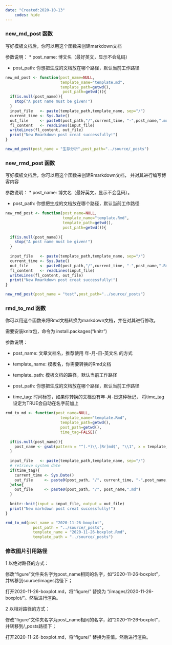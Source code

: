 ```yaml
---
date: "Created:2020-10-13"
    codes: hide
---
```


### new_md_post 函数

写好模板文档后，你可以用这个函数来创建markdown文档

参数说明：
* post_name:     博文名（最好英文，显示不会乱码）
                 
* post_path:     你想把生成的文档放在哪个路径，默认当前工作路径

```r
new_md_post <- function(post_name=NULL,
                        template_name="template.md",
                        template_path=getwd(), 
                         post_path=getwd()){
  if(is.null(post_name)){
    stop("A post name must be given!")
  }
  input_file   <- paste(template_path,template_name, sep="/")
  current_time <- Sys.Date()
  out_file     <- paste0(post_path,"/",current_time, "-",post_name,".md")
  fl_content   <- readLines(input_file)
  writeLines(fl_content, out_file)
  print("New Rmarkdown post creat successfully!")
}
```

```r
new_md_post(post_name = "生存分析",post_path="../source/_posts")
```

### new_rmd_post 函数

写好模板文档后，你可以用这个函数来创建Rmarkdown文档， 并对其进行编写博客内容

参数说明：
* post_name:     博文名（最好英文，显示不会乱码）。
                 
* post_path:     你想把生成的文档放在哪个路径，默认当前工作路径

```r
new_rmd_post <- function(post_name=NULL, 
                         template_name="template.Rmd",
                         template_path=getwd(), 
                         post_path=getwd()){
  
  if(is.null(post_name)){
    stop("A post name must be given!")
  }
  
  input_file   <- paste(template_path,template_name, sep="/")
  current_time <- Sys.Date()
  out_file     <- paste0(post_path,"/",current_time, "-",post_name,".Rmd")
  fl_content   <- readLines(input_file)
  writeLines(fl_content, out_file)
  print("New Rmarkdown post creat successfully!")
}
```

```r
new_rmd_post(post_name = "test",post_path="../source/_posts")
```

### rmd_to_md 函数 

你可以用这个函数来将Rmd文档转换为markdown文档，并在对其进行修改。

需要安装knitr包，命令为 install.packages("knitr")

参数说明：

* post_name: 文章文档名，推荐使用 年-月-日-英文名 的方式

* template_name: 模板名，你需要转换的Rmd文档

* template_path: 模板文档的路径，默认当前工作路径

* post_path:     你想把生成的文档放在哪个路径，默认当前工作路径

* time_tag:      时间标签，如果你转换的文档没有年-月-日这种标记，
                 将time_tag设定为TRUE会自动在名字前加上

```r
rmd_to_md <- function(post_name=NULL,
                        template_name="template.Rmd",
                        template_path=getwd(),
                        post_path=getwd(),
                        time_tag=FALSE){
  
  if(is.null(post_name)){
    post_name <- gsub(pattern = "^(.*)\\.[Rr]md$", "\\1", x = template_name)
  }
  
  input_file   <- paste(template_path,template_name, sep="/")
  # retrieve system date
  if(time_tag){
    current_time <- Sys.Date()
    out_file     <- paste0(post_path, "/", current_time, "-",post_name,".md")
  }else{
    out_file     <- paste0(post_path, "/", post_name,".md")
  }
  
  knitr::knit(input = input_file, output = out_file)
  print("New markdown post creat successfully!")
}
```

```r
rmd_to_md(post_name = "2020-11-26-boxplot", 
            post_path = "../source/_posts",
            template_name = "2020-11-26-boxplot.Rmd", 
            template_path = "../source/_posts")
```


### 修改图片引用路径

1 以绝对路径的方式：

  修改“figure”文件夹名字为post_name相同的名字，如“2020-11-26-boxplot”，并转移到source/images路径下；

  打开2020-11-26-boxplot.md，将"figure/” 替换为 “/images/2020-11-26-boxplot/”。然后进行渲染。

2 以相对路径的方式：

  修改“figure”文件夹名字为post_name相同的名字，如“2020-11-26-boxplot”，并转移到/_posts路径下；
  
  打开2020-11-26-boxplot.md，将"figure/” 替换为空值。然后进行渲染。
